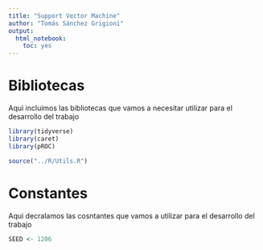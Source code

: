 ```yaml
---
title: "Support Vector Machine"
author: "Tomás Sánchez Grigioni"
output:
  html_notebook:
    toc: yes
---
```


# Bibliotecas
Aqui incluimos las bibliotecas que vamos a necesitar utilizar para el desarrollo del trabajo

```r
library(tidyverse)
library(caret)
library(pROC)

source("../R/Utils.R")
```

# Constantes
Aqui decralamos las cosntantes que vamos a utilizar para el desarrollo del trabajo

```r
SEED <- 1206
```




